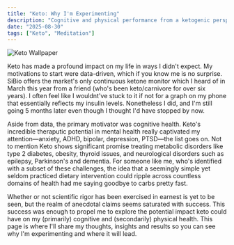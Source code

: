 ```yaml
---
title: "Keto: Why I'm Experimenting"
description: "Cognitive and physical performance from a ketogenic perspective."
date: "2025-08-30"
tags: ["Keto", "Meditation"]
---
```


![Keto Wallpaper](/images/keto-platter.jpg)


Keto has made a profound impact on my life in ways I didn't expect. My motivations to start were data-driven, which if you know me is no surprise. SiBio offers the market's only continuous ketone monitor which I heard of in March this year from a friend (who's been keto/carnivore for over six years). I often feel like I wouldnt've stuck to it if not for a graph on my phone that essentially reflects my insulin levels. Nonetheless I did, and I'm still going 5 months later even though I thought I'd have stopped by now.

Aside from data, the primary motivator was cognitive health. Keto's incredible theraputic potential in mental health really captivated my attention—anxiety, ADHD, bipolar, depression, PTSD—the list goes on. Not to mention Keto shows significant promise treating metabolic disorders like type 2 diabetes, obesity, thyroid issues, and neurological disorders such as epilepsy, Parkinson's and dementia. For someone like me, who's identified with a subset of these challenges, the idea that a seemingly simple yet seldom practiced dietary intervention could ripple across countless domains of health had me saying goodbye to carbs pretty fast.

Whether or not scientific rigor has been exercised in earnest is yet to be seen, but the realm of anecdotal claims seems saturated with success. This success was enough to propel me to explore the potential impact keto could have on my (primarily) cognitive and (secondarily) physical health. This page is where I'll share my thoughts, insights and results so you can see why I'm experimenting and where it will lead.